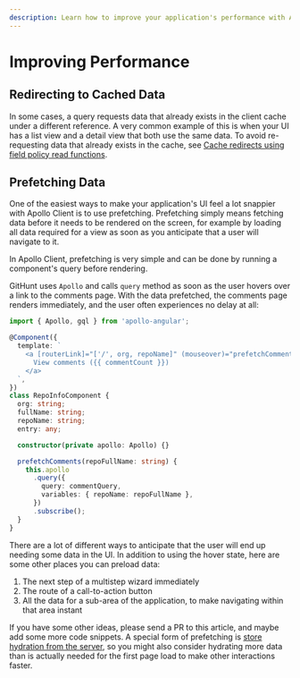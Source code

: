 ```yaml
---
description: Learn how to improve your application's performance with Apollo Client! Redirect queries to cached data and use prefetching to load data before it's needed. Read more in the Apollo Client documentation.
---
```


# Improving Performance

## Redirecting to Cached Data

In some cases, a query requests data that already exists in the client cache under a different
reference. A very common example of this is when your UI has a list view and a detail view that both
use the same data. To avoid re-requesting data that already exists in the cache, see
[Cache redirects using field policy read functions](../caching/advanced-topics#cache-redirects-using-field-policy-read-functions).

## Prefetching Data

One of the easiest ways to make your application's UI feel a lot snappier with Apollo Client is to
use prefetching. Prefetching simply means fetching data before it needs to be rendered on the
screen, for example by loading all data required for a view as soon as you anticipate that a user
will navigate to it.

In Apollo Client, prefetching is very simple and can be done by running a component's query before
rendering.

GitHunt uses `Apollo` and calls `query` method as soon as the user hovers over a link to the
comments page. With the data prefetched, the comments page renders immediately, and the user often
experiences no delay at all:

```ts
import { Apollo, gql } from 'apollo-angular';

@Component({
  template: `
    <a [routerLink]="['/', org, repoName]" (mouseover)="prefetchComments(fullName)">
      View comments ({{ commentCount }})
    </a>
  `,
})
class RepoInfoComponent {
  org: string;
  fullName: string;
  repoName: string;
  entry: any;

  constructor(private apollo: Apollo) {}

  prefetchComments(repoFullName: string) {
    this.apollo
      .query({
        query: commentQuery,
        variables: { repoName: repoFullName },
      })
      .subscribe();
  }
}
```

There are a lot of different ways to anticipate that the user will end up needing some data in the
UI. In addition to using the hover state, here are some other places you can preload data:

1. The next step of a multistep wizard immediately
1. The route of a call-to-action button
1. All the data for a sub-area of the application, to make navigating within that area instant

If you have some other ideas, please send a PR to this article, and maybe add some more code
snippets. A special form of prefetching is
[store hydration from the server](./server-side-rendering#store-rehydration), so you might also
consider hydrating more data than is actually needed for the first page load to make other
interactions faster.
